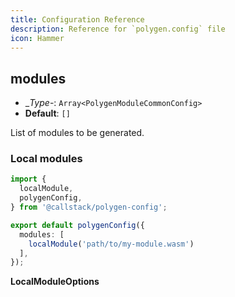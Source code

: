 ```yaml
---
title: Configuration Reference
description: Reference for `polygen.config` file
icon: Hammer
---
```


## modules

- __Type_-: `Array<PolygenModuleCommonConfig>`
- __Default__: `[]`

List of modules to be generated.

### Local modules

```ts title="polygen.config.mjs"
import {
  localModule,
  polygenConfig,
} from '@callstack/polygen-config';

export default polygenConfig({
  modules: [
    localModule('path/to/my-module.wasm')
  ],
});
```

__LocalModuleOptions__

<AutoTypeTable path="../packages/polygen-config/src/index.ts" name="PolygenModuleCommonConfig" />
